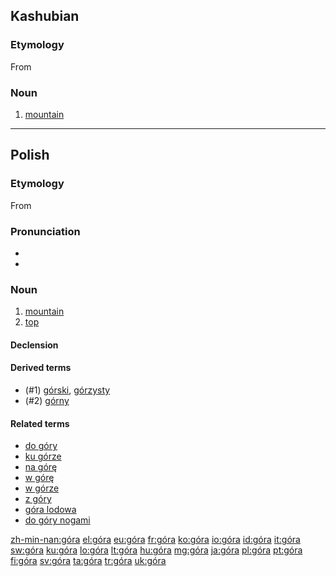 {{also|gora|göra|górą}}
==Kashubian==

===Etymology===
From {{etyl|sla-pro|csb}} {{recons|gora|lang=sla-pro}}

===Noun===
{{head|csb|noun|g=f}}

# [[mountain]]
----
==Polish==

===Etymology===
From {{etyl|sla-pro|pl}} {{recons|gora|lang=sla-pro}}

===Pronunciation===
* {{audio|Pl-góra.ogg|audio}}
* {{IPA|[ˈɡura]|lang=pl}}

===Noun===
{{head|pl|noun|g=f}}

# [[mountain]]
# [[top]]

====Declension====
{{pl-decl-noun
|góra|góry
|góry|gór
|górze|górom
|górę|góry
|górą|górami
|górze|górach
|góro|góry
}}

====Derived terms====
* (#1) [[górski]], [[górzysty]]
* (#2) [[górny]]

====Related terms====
* [[do góry]]
* [[ku górze]]
* [[na górę]]
* [[w górę]]
* [[w górze]]
* [[z góry]]
* [[góra lodowa]]
* [[do góry nogami]]

[[zh-min-nan:góra]]
[[el:góra]]
[[eu:góra]]
[[fr:góra]]
[[ko:góra]]
[[io:góra]]
[[id:góra]]
[[it:góra]]
[[sw:góra]]
[[ku:góra]]
[[lo:góra]]
[[lt:góra]]
[[hu:góra]]
[[mg:góra]]
[[ja:góra]]
[[pl:góra]]
[[pt:góra]]
[[fi:góra]]
[[sv:góra]]
[[ta:góra]]
[[tr:góra]]
[[uk:góra]]